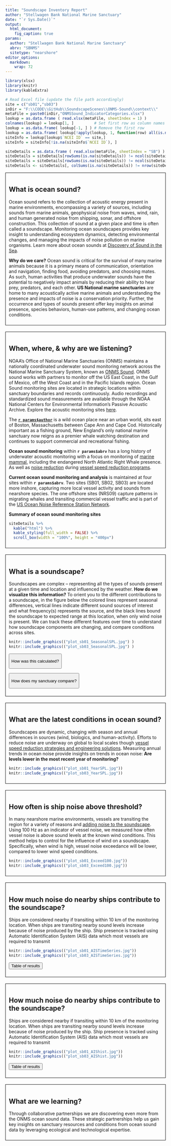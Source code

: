 ```yaml
---
title: "Soundscape Inventory Report"
author: "Stellwagen Bank National Marine Sanctuary"
date: "`r Sys.Date()`"
output: 
  html_document: 
    fig_caption: true
params:
  author: "Stellwagen Bank National Marine Sanctuary"
  abrv: "SBNMS"
  sitetype: "nearshore"
editor_options: 
  markdown: 
    wrap: 72
---
```


```r
library(xlsx)
library(knitr)
library(kableExtra)

# Read Excel file (update the file path accordingly)
site = c("sb01","sb03")
inDir = "F:\\CODE\\GitHub\\SoundscapeScenes\\ONMS-Sound\\context\\"
metaFile = paste0(inDir,"ONMSSound_IndicatorCategories.xlsx")
lookup = as.data.frame ( read.xlsx(metaFile, sheetIndex = 1) )
colnames(lookup) = lookup[1, ]         # Set first row as column names
lookup = as.data.frame( lookup[-1, ] ) # Remove the first row
lookup = as.data.frame( lookup[!apply(lookup, 1, function(row) all(is.na(row))), ] )
siteInfo = lookup[lookup$`NCEI ID` == site,]
siteInfo = siteInfo[!is.na(siteInfo$`NCEI ID`), ]

siteDetails = as.data.frame ( read.xlsx(metaFile, sheetIndex = "SB") )
siteDetails = siteDetails[rowSums(is.na(siteDetails)) != ncol(siteDetails), ]
siteDetails = siteDetails[rowSums(is.na(siteDetails)) != ncol(siteDetails), ]
siteDetails <- siteDetails[, colSums(is.na(siteDetails)) != nrow(siteDetails)]
```

::: {style="border: 1px solid black; padding: 10px; margin-bottom: 20px;"}
# **What is ocean sound?**

Ocean sound refers to the collection of acoustic energy present in
marine environments, encompassing a variety of sources, including sounds
from marine animals, geophysical noise from waves, wind, rain, and human
generated noise from shipping, sonar, and offshore construction. This
collection of sound at a given place and time is often called a
soundscape. Monitoring ocean soundscapes provides key insight to
understanding ecosystem dynamics, detecting environmental changes, and
managing the impacts of noise pollution on marine organisms. Learn more
about ocean sounds at [Discovery of Sound in the
Sea](https://dosits.org/).

**Why do we care?** Ocean sound is critical for the survival of many
marine animals because it is a primary means of communication,
orientation and navigation, finding food, avoiding predators, and
choosing mates. As such, human activities that produce underwater sounds
have the potential to negatively impact animals by reducing their
ability to hear prey, predators, and each other. **US National marine
sanctuaries** are home to many acoustically active marine animals and
understanding the presence and impacts of noise is a conservation
priority. Further, the occurrence and types of sounds present offer key
insights on animal presence, species behaviors, human-use patterns, and
changing ocean conditions.
:::

::: {style="border: 1px solid black; padding: 10px; margin-bottom: 20px;"}
# **When, where, & why are we listening?**

NOAA's Office of National Marine Sanctuaries (ONMS) maintains a
nationally coordinated underwater sound monitoring network across the
National Marine Sanctuary System, known as [ONMS
Sound](https://sanctuaries.noaa.gov/science/monitoring/sound/). ONMS
sound works with partners to monitor off the US East Coast, in the Gulf
of Mexico, off the West Coast and in the Pacific Islands region. Ocean
Sound monitoring sites are located in strategic locations within
sanctuary boundaries and records continuously. Audio recordings and
standardized sound measurements are available through the NOAA National
Centers for Environmental Information's Passive Acoustic Archive.
Explore the acoustic monitoring sites
[here](https://www.ncei.noaa.gov/maps/passive-acoustic-data/).

The [**`r params$author`**](https://stellwagen.noaa.gov/) is a wild
ocean place near an urban world, sits east of Boston, Massachusetts
between Cape Ann and Cape Cod. Historically important as a fishing
ground, New England's only national marine sanctuary now reigns as a
premier whale watching destination and continues to support commercial
and recreational fishing.

**Ocean sound monitoring** within **`r params$abrv`** has a long history
of underwater acoustic monitoring with a focus on monitoring of [marine
mammal](https://www.frontiersin.org/journals/remote-sensing/articles/10.3389/frsen.2022.970401/full),
including the endangered North Atlantic Right Whale presence. As well as
[noise
reduction](https://link.springer.com/article/10.1007/s10661-024-12497-2)
during [vessel speed reduction
programs](https://www.fisheries.noaa.gov/national/endangered-species-conservation/reducing-vessel-strikes-north-atlantic-right-whales#current-vessel-speed-restrictions).

**Current ocean sound monitoring and analysis** is maintained at four
sites within **`r params$abrv`**. Two sites (SB01, SB02, SB03) are
located more inshore, capturing more local vessel activity and sounds
from nearshore species. The one offshore sites (NRS09) capture patterns
in migrating whales and transiting commercial vessel traffic and is part
of the [US Ocean Noise Reference Station
Network](https://www.pmel.noaa.gov/acoustics/noaanps-ocean-noise-reference-station-network).

**Summary of ocean sound monitoring sites**

```r
siteDetails %>% 
  kable("html") %>% 
  kable_styling(full_width = FALSE) %>% 
  scroll_box(width = "100%", height = "400px")
```
:::

::: {style="border: 1px solid black; padding: 10px; margin-bottom: 20px;"}
# **What is a soundscape?**

Soundscapes are complex -- representing all the types of sounds present
at a given time and location and influenced by the weather. **How do we
visualize this information?** To orient you to the different
contributions to a soundscape, in the figure below the colored lines
represent seasonal differences, vertical lines indicate different sound
sources of interest and what frequency(s) represents the source, and the
black lines bound the soundscape to expected range at this location,
when only wind noise is present. We can track these different features
over time to understand how soundscape components are changing, and
compare conditions across sites.

```r
knitr::include_graphics(("plot_sb01_SeasonalSPL.jpg") )
knitr::include_graphics(("plot_sb03_SeasonalSPL.jpg") )
```

<button onclick="document.getElementById(&#39;infoModal&#39;).showModal()">

How was this calculated?

</button>

<dialog id="infoModal">

<p>The median power spectral densities (PSD) for all hours across all
years are calculated from calibrated audio data using community software
tools:
<a href="https://github.com/MarineBioAcousticsRC/Triton/tree/master" target="_blank">Triton
Soundscape Metrics</a>,
<a href="https://pubs.aip.org/asa/jel/article/1/1/011203/219719" target="_blank">MANTA</a>,
or
<a href="https://github.com/lifewatch/pypam" target="_blank">PyPAM</a>.
Triton software calculates the one-third octave band sound pressure
levels by integration of PSD levels with a 1 Hz/1 second resolution and
a median was used to calculate hourly values over no less than 1,800 1-s
values for that hour and converted to decibels (dB re 1 μPa). MANTA and
PYPAM software calculates power spectral density (PSD) levels per minute
(μPa²) within the hybrid milledecade frequency bands.
<a href="https://cran.r-project.org/web/packages/PAMscapes/index.html" target="_blank">PAMscapes</a>
was used to calculate the median for each hour within one-third octave
bands. These values were then converted to 1-Hz resolution to match the
wind model results by converting to pressure and dividing by the band
width before converting back to sound spectrum levels in decibels (dB re
1 μPa/Hz).</p>

<button onclick="document.getElementById(&#39;infoModal&#39;).close()">

Close

</button>

</dialog>

<button onclick="document.getElementById(&#39;infoModal2&#39;).showModal()">

How does my sanctuary compare?

</button>

<dialog id="infoModal2">

<p>No one soundscape is alike and we can use other sites in similar
oceanographic settings (e.g. nearshore or offshore) to compare
conditions. From 2018-2022, the U.S. National Oceanic and Atmospheric
Administration (NOAA) and the U.S. Navy engaged in a multi-year effort
to monitor underwater sound within the U.S. National Marine Sanctuary
System, known as
<a href="https://sanctuaries.noaa.gov/science/monitoring/sound/sanctsound.html" target="_blank">Sanctuary
SoundScape Monitoring Project</a>. Data collected during this dedicated
period provide
<a href="https://www.frontiersin.org/journals/marine-science/articles/10.3389/fmars.2021.719258/full" target="_blank">initial
insights</a> on how soundscapes compare.</p>

```r
# Load and display an image with a caption
knitr::include_graphics(("plot_sb01_Compare.jpg"))
knitr::include_graphics(("plot_sb03_Compare.jpg"))
```

<button onclick="document.getElementById(&#39;infoModal2&#39;).close()">

Close

</button>

</dialog>
:::

::: {style="border: 1px solid black; padding: 10px; margin-bottom: 20px;"}
# **What are the latest conditions in ocean sound?**

Soundscapes are dynamic, changing with season and annual differences in
sources (wind, biologics, and human-activity). Efforts to reduce noise
are underway on global to local scales though [vessel speed reduction
strategies and engineering
solutions](https://pubs.aip.org/asa/jasa/article/156/5/3534/3321836).
Measuring annual trends in ocean noise provide insights on trends in
ocean noise: **Are levels lower in the most recent year of monitoring?**

```r
knitr::include_graphics(("plot_sb01_YearSPL.jpg"))
knitr::include_graphics(("plot_sb03_YearSPL.jpg"))
```
:::

::: {style="border: 1px solid black; padding: 10px; margin-bottom: 20px;"}
# **How often is ship noise above threshold?**

In many nearshore marine environments, vessels are transiting the region
for a variety of reasons and [adding noise to the
soundscape](https://link.springer.com/article/10.1007/s10661-024-12497-2).
Using 100 Hz as an indicator of vessel noise, we measured how often
vessel noise is above sound levels at the known wind conditions. This
method helps to control for the influence of wind on a soundscape.
Specifically, when wind is high, vessel noise exceedance will be lower,
compared to lower wind speed conditions.

```r
knitr::include_graphics(("plot_sb01_Exceed100.jpg"))
knitr::include_graphics(("plot_sb03_Exceed100.jpg"))
```
:::

::: {style="border: 1px solid black; padding: 10px; margin-bottom: 20px;"}
# **How much noise do nearby ships contribute to the soundscape?**
Ships are considered nearby if transiting within 10 km of the monitoring location. When ships are
transiting nearby sound levels increase because of noise produced by the ship. Ship presence is tracked using Automatic 
Identification System (AIS) data which most vessels are required to transmit
```r
knitr::include_graphics(("plot_sb01_AISTimeSeries.jpg"))
knitr::include_graphics(("plot_sb03_AISTimeSeries.jpg"))
```
<button onclick="document.getElementById(&#39;infoModal3&#39;).showModal()">
Table of results
</button>

<dialog id="infoModal3">

<p> Summary of sound level increase when ships nearby. Calculated as monthly average from daily differences in 125 Hz sound levels when AIS ships nearby verse no ships nearby.</p>
```r
# Load and display an image with a caption
knitr::include_graphics(("table_sb01_AISabove.jpg"))
knitr::include_graphics(("table_sb03_AISabove.jpg"))
```
<button onclick="document.getElementById(&#39;infoModal3&#39;).close()">
Close
</button>
:::

::: {style="border: 1px solid black; padding: 10px; margin-bottom: 20px;"}
# **How much noise do nearby ships contribute to the soundscape?**
Ships are considered nearby if transiting within 10 km of the monitoring location. When ships are
transiting nearby sound levels increase because of noise produced by the ship. Ship presence is tracked using Automatic 
Identification System (AIS) data which most vessels are required to transmit
```r
knitr::include_graphics(("plot_sb01_AIShist.jpg"))
knitr::include_graphics(("plot_sb03_AIShist.jpg"))
```
<button onclick="document.getElementById(&#39;infoModal4&#39;).showModal()">
Table of results
</button>

<dialog id="infoModal4">

<p> Summary of nearby AIS ship traffic.</p>
```r
# Load and display an image with a caption
knitr::include_graphics(("table_sb01_AIShist.jpg"))
knitr::include_graphics(("table_sb03_AIShist.jpg"))
```
<button onclick="document.getElementById(&#39;infoModal4&#39;).close()">
Close
</button>
:::

::: {style="border: 1px solid black; padding: 10px; margin-bottom: 20px;"}
# **What are we learning?**
Through collaborative partnerships we are discovering even more from the ONMS ocean sound data. These strategic partnerships help us gain key insights on sanctuary resources and conditions from ocean sound data by leveraging ecological and technological expertise.
:::

